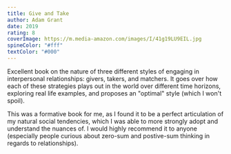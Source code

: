```yaml
---
title: Give and Take
author: Adam Grant
date: 2019
rating: 8
coverImage: https://m.media-amazon.com/images/I/41g19LU9EIL.jpg
spineColor: "#fff"
textColor: "#000"
---
```


Excellent book on the nature of three different styles of engaging in interpersonal relationships: givers, takers, and matchers. It goes over how each of these strategies plays out in the world over different time horizons, exploring real life examples, and proposes an "optimal" style (which I won't spoil).

This was a formative book for me, as I found it to be a perfect articulation of my natural social tendencies, which I was able to more strongly adopt and understand the nuances of. I would highly recommend it to anyone (especially people curious about zero-sum and postive-sum thinking in regards to relationships).
